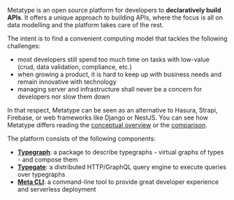 Metatype is an open source platform for developers to **declaratively build APIs**. It offers a unique approach to building APIs, where the focus is all on data modelling and the platform takes care of the rest.

The intent is to find a convenient computing model that tackles the following challenges:

- most developers still spend too much time on tasks with low-value (crud, data validation, compliance, etc.)
- when growing a product, it is hard to keep up with business needs and remain innovative with technology
- managing server and infrastructure shall never be a concern for developers nor slow them down

In that respect, Metatype can be seen as an alternative to Hasura, Strapi, Firebase, or web frameworks like Django or NestJS. You can see how Metatype differs reading the [conceptual overview](/docs/concepts/overview) or the [comparison](/docs/concepts/comparisons).

The platform consists of the following components:

- [**Typegraph**](/docs/concepts/typegraph): a package to describe typegraphs - virtual graphs of types - and compose them
- [**Typegate**](/docs/concepts/typegate): a distributed HTTP/GraphQL query engine to execute queries over typegraphs
- [**Meta CLI**](/docs/concepts/meta-cli): a command-line tool to provide great developer experience and serverless deployment

